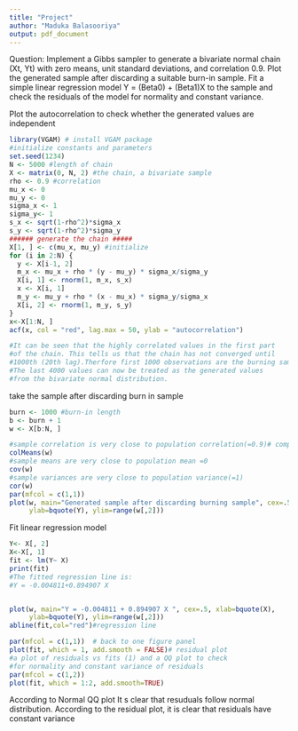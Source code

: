 ---
title: "Project"
author: "Maduka Balasooriya"
output: pdf_document
---

Question:
Implement a Gibbs sampler to generate a bivariate normal chain (Xt, Yt)
with zero means, unit standard deviations, and correlation 0.9. Plot the
generated sample after discarding a suitable burn-in sample. Fit a simple
linear regression model Y = (Beta0) + (Beta1)X to the sample and check the residuals of the model for normality and constant variance.




Plot the autocorrelation to check whether the generated
values are independent
```{r}

library(VGAM) # install VGAM package
#initialize constants and parameters
set.seed(1234)
N <- 5000 #length of chain
X <- matrix(0, N, 2) #the chain, a bivariate sample
rho <- 0.9 #correlation
mu_x <- 0
mu_y <- 0
sigma_x <- 1
sigma_y<- 1
s_x <- sqrt(1-rho^2)*sigma_x
s_y <- sqrt(1-rho^2)*sigma_y
###### generate the chain #####
X[1, ] <- c(mu_x, mu_y) #initialize
for (i in 2:N) {
  y <- X[i-1, 2]
  m_x <- mu_x + rho * (y - mu_y) * sigma_x/sigma_y
  X[i, 1] <- rnorm(1, m_x, s_x)
  x <- X[i, 1]
  m_y <- mu_y + rho * (x - mu_x) * sigma_y/sigma_x
  X[i, 2] <- rnorm(1, m_y, s_y)
}
x<-X[1:N, ]
acf(x, col = "red", lag.max = 50, ylab = "autocorrelation") 

#It can be seen that the highly correlated values in the first part
#of the chain. This tells us that the chain has not converged until
#1000th (20th lag).Therfore first 1000 observations are the burning sample.
#The last 4000 values can now be treated as the generated values
#from the bivariate normal distribution.


```
take the sample after discarding burn in sample
```{r}
burn <- 1000 #burn-in length
b <- burn + 1
w <- X[b:N, ]
```


```{r}

#sample correlation is very close to population correlation(=0.9)# compare sample statistics to parameters
colMeans(w)
#sample means are very close to population mean =0
cov(w)
#sample variances are very close to population variance(=1)
cor(w)
par(mfcol = c(1,1)) 
plot(w, main="Generated sample after discarding burning sample", cex=.5, xlab=bquote(X),
     ylab=bquote(Y), ylim=range(w[,2]))

```
Fit linear regression model
```{r}

Y<- X[, 2]
X<-X[, 1]
fit <- lm(Y~ X)
print(fit)
#The fitted regression line is:
#Y = -0.004811+0.894907 X


plot(w, main="Y = -0.004811 + 0.894907 X ", cex=.5, xlab=bquote(X),
     ylab=bquote(Y), ylim=range(w[,2]))
abline(fit,col="red")#regression line
```

```{r}
par(mfcol = c(1,1))  # back to one figure panel
plot(fit, which = 1, add.smooth = FALSE)# residual plot
#a plot of residuals vs fits (1) and a QQ plot to check 
#for normality and constant variance of residuals
par(mfcol = c(1,2)) 
plot(fit, which = 1:2, add.smooth=TRUE)

```
According to Normal QQ plot It s clear that resuduals follow normal
distribution.
According to the residual plot, it is clear that residuals have 
constant variance
